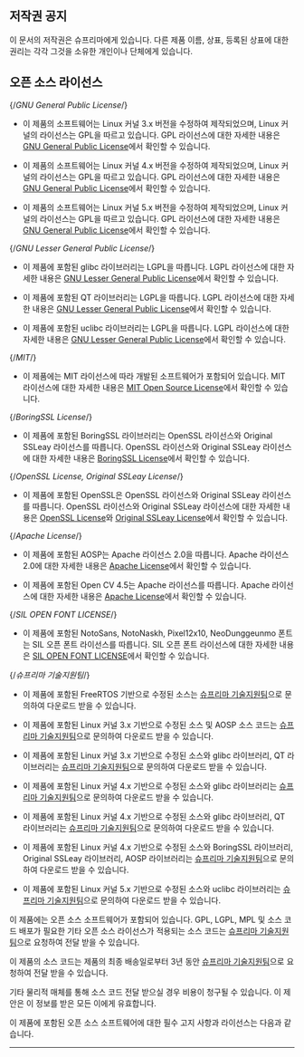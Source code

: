 ## 저작권 공지

이 문서의 저작권은 슈프리마에게 있습니다. 다른 제품 이름, 상표, 등록된 상표에 대한 권리는 각각 그것을 소유한 개인이나 단체에게 있습니다.

<Xclude product='doormodule'>

## 오픈 소스 라이선스

</Xclude>

{/*GNU General Public License*/}
<Include product='bioentry_p2,bioentry_r2,bioentry_w2,biostation_2,biostation_a2,biostation_l2,corestation_40,facestation_2,xpass_2'>

* 이 제품의 소프트웨어는 Linux 커널 3.x 버전을 수정하여 제작되었으며, Linux 커널의 라이선스는 GPL을 따르고 있습니다. GPL 라이선스에 대한 자세한 내용은 [GNU General Public License](../../legal/open-source-licenses#gnu-general-public-license)에서 확인할 수 있습니다.

</Include>

<Include product='biostation_3,biostation_2a,bioentry_w3,biolite_n2,facelite,facestation_f2,xstation_2'>

* 이 제품의 소프트웨어는 Linux 커널 4.x 버전을 수정하여 제작되었으며, Linux 커널의 라이선스는 GPL을 따르고 있습니다. GPL 라이선스에 대한 자세한 내용은 [GNU General Public License](../../legal/open-source-licenses#gnu-general-public-license)에서 확인할 수 있습니다.

</Include>

<Include product='corestation_20,doorinterface'>

* 이 제품의 소프트웨어는 Linux 커널 5.x 버전을 수정하여 제작되었으며, Linux 커널의 라이선스는 GPL을 따르고 있습니다. GPL 라이선스에 대한 자세한 내용은 [GNU General Public License](../../legal/open-source-licenses#gnu-general-public-license)에서 확인할 수 있습니다.

</Include>

{/*GNU Lesser General Public License*/}
<Include product='biostation_3,biostation_2a,bioentry_p2,bioentry_r2,bioentry_w2,bioentry_w3,biolite_n2,biostation_2,biostation_l2,corestation_40,facelite,xpass_2'>

* 이 제품에 포함된 glibc 라이브러리는 LGPL을 따릅니다. LGPL 라이선스에 대한 자세한 내용은 [GNU Lesser General Public License](../../legal/open-source-licenses#gnu-lesser-general-public-license)에서 확인할 수 있습니다.

</Include>

<Include product='bioentry_p2,bioentry_r2,bioentry_w2,biolite_n2,biostation_2,biostation_l2,corestation_40,facelite,xpass_2'>

* 이 제품에 포함된 QT 라이브러리는 LGPL을 따릅니다. LGPL 라이선스에 대한 자세한 내용은 [GNU Lesser General Public License](../../legal/open-source-licenses#gnu-lesser-general-public-license)에서 확인할 수 있습니다.

</Include>

<Include product='corestation_20,doorinterface'>

* 이 제품에 포함된 uclibc 라이브러리는 LGPL을 따릅니다. LGPL 라이선스에 대한 자세한 내용은 [GNU Lesser General Public License](../../legal/open-source-licenses#gnu-lesser-general-public-license)에서 확인할 수 있습니다.

</Include>

{/*MIT*/}
<Include product='xpass_d2,corestation_20,inputmodule'>

* 이 제품에는 MIT 라이선스에 따라 개발된 소프트웨어가 포함되어 있습니다. MIT 라이선스에 대한 자세한 내용은 [MIT Open Source License](../../legal/open-source-licenses#the-mit-license)에서 확인할 수 있습니다.

</Include>

{/*BoringSSL License*/}
<Include product='facestation_f2,xstation_2'>

* 이 제품에 포함된 BoringSSL 라이브러리는 OpenSSL 라이선스와 Original SSLeay 라이선스를 따릅니다. OpenSSL 라이선스와 Original SSLeay 라이선스에 대한 자세한 내용은 [BoringSSL License](../../legal/open-source-licenses#boringssl-license)에서 확인할 수 있습니다.

</Include>

{/*OpenSSL License, Original SSLeay License*/}
<Include product='biostation_3,biostation_2a,bioentry_p2,bioentry_r2,bioentry_w2,bioentry_w3,biolite_n2,biostation_2,biostation_a2,biostation_l2,corestation_20,corestation_40,doorinterface,facelite,facestation_2,facestation_f2,xpass_2,xstation_2'>

* 이 제품에 포함된 OpenSSL은 OpenSSL 라이선스와 Original SSLeay 라이선스를 따릅니다. OpenSSL 라이선스와 Original SSLeay 라이선스에 대한 자세한 내용은 [OpenSSL License](../../legal/open-source-licenses#openssl-license)와 [Original SSLeay License](../../legal/open-source-licenses#original-ssleay-license)에서 확인할 수 있습니다.

</Include>

{/*Apache License*/}
<Include product='biostation_a2,facestation_2,facestation_f2,xstation_2'>

* 이 제품에 포함된 AOSP는 Apache 라이선스 2.0을 따릅니다. Apache 라이선스 2.0에 대한 자세한 내용은 [Apache License](../../legal/open-source-licenses#apache-license)에서 확인할 수 있습니다.

</Include>

<Include product='bioentry_w3'>

* 이 제품에 포함된 Open CV 4.5는 Apache 라이선스를 따릅니다. Apache 라이선스에 대한 자세한 내용은 [Apache License](../../legal/open-source-licenses#apache-license)에서 확인할 수 있습니다.

</Include>

{/*SIL OPEN FONT LICENSE*/}
<Include product='bioentry_w3'>

* 이 제품에 포함된 NotoSans, NotoNaskh, Pixel12x10, NeoDunggeunmo 폰트는 SIL 오픈 폰트 라이선스를 따릅니다. SIL 오픈 폰트 라이선스에 대한 자세한 내용은 [SIL OPEN FONT LICENSE](../../legal/open-source-licenses#sil-open-font-license)에서 확인할 수 있습니다.

</Include>

{/*슈프리마 기술지원팀*/}
<Include product='xpass_d2,inputmodule'>

* 이 제품에 포함된 FreeRTOS 기반으로 수정된 소스는 [슈프리마 기술지원팀](https://support.supremainc.com/)으로 문의하여 다운로드 받을 수 있습니다.

</Include>

<Include product='biostation_a2,facestation_2'>

* 이 제품에 포함된 Linux 커널 3.x 기반으로 수정된 소스 및 AOSP 소스 코드는 [슈프리마 기술지원팀](https://support.supremainc.com/)으로 문의하여 다운로드 받을 수 있습니다.

</Include>

<Include product='bioentry_p2,bioentry_r2,bioentry_w2,biostation_2,biostation_l2,corestation_40,xpass_2'>

* 이 제품에 포함된 Linux 커널 3.x 기반으로 수정된 소스와 glibc 라이브러리, QT 라이브러리는 [슈프리마 기술지원팀](https://support.supremainc.com/)으로 문의하여 다운로드 받을 수 있습니다.

</Include>

<Include product='biostation_3,biostation_2a,bioentry_w3'>

* 이 제품에 포함된 Linux 커널 4.x 기반으로 수정된 소스와 glibc 라이브러리는 [슈프리마 기술지원팀](https://support.supremainc.com/)으로 문의하여 다운로드 받을 수 있습니다.

</Include>

<Include product='biolite_n2,facelite'>

* 이 제품에 포함된 Linux 커널 4.x 기반으로 수정된 소스와 glibc 라이브러리, QT 라이브러리는 [슈프리마 기술지원팀](https://support.supremainc.com/)으로 문의하여 다운로드 받을 수 있습니다.

</Include>

<Include product='facestation_f2,xstation_2'>

* 이 제품에 포함된 Linux 커널 4.x 기반으로 수정된 소스와 BoringSSL 라이브러리, Original SSLeay 라이브러리, AOSP 라이브러리는 [슈프리마 기술지원팀](https://support.supremainc.com/)으로 문의하여 다운로드 받을 수 있습니다.

</Include>

<Include product='corestation_20,doorinterface'>

* 이 제품에 포함된 Linux 커널 5.x 기반으로 수정된 소스와 uclibc 라이브러리는 [슈프리마 기술지원팀](https://support.supremainc.com/)으로 문의하여 다운로드 받을 수 있습니다.

</Include>

<Include product='device_manager'>

이 제품에는 오픈 소스 소프트웨어가 포함되어 있습니다. GPL, LGPL, MPL 및 소스 코드 배포가 필요한 기타 오픈 소스 라이선스가 적용되는 소스 코드는 [슈프리마 기술지원팀](https://support.supremainc.com/)으로 요청하여 전달 받을 수 있습니다.

이 제품의 소스 코드는 제품의 최종 배송일로부터 3년 동안 [슈프리마 기술지원팀](https://support.supremainc.com/)으로 요청하여 전달 받을 수 있습니다.

기타 물리적 매체를 통해 소스 코드 전달 받으실 경우 비용이 청구될 수 있습니다. 이 제안은 이 정보를 받은 모든 이에게 유효합니다.

이 제품에 포함된 오픈 소스 소프트웨어에 대한 필수 고지 사항과 라이선스는 다음과 같습니다.


<Android/>

---

<Ios/>

</Include>